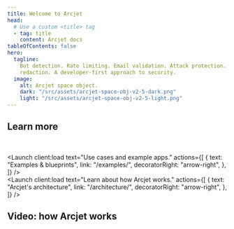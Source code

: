 ```yaml
---
title: Welcome to Arcjet
head:
  # Use a custom <title> tag
  - tag: title
    content: Arcjet docs
tableOfContents: false
hero:
  tagline:
    Bot detection. Rate limiting. Email validation. Attack protection. Data
    redaction. A developer-first approach to security.
  image:
    alt: Arcjet space object.
    dark: "/src/assets/arcjet-space-obj-v2-5-dark.png"
    light: "/src/assets/arcjet-space-obj-v2-5-light.png"
---
```



<FrameworkLinks
  title="Get started"
  path="/get-started"
  alwaysShow
  client:load
/>

## Learn more

<br />

<Launch
  client:load
  text="Use cases and example apps."
  actions={[
    {
      text: "Examples & blueprints",
      link: "/examples/",
      decoratorRight: "arrow-right",
    },
  ]}
/>
<br />
<Launch
  client:load
  text="Learn about how Arcjet works."
  actions={[
    {
      text: "Arcjet's architecture",
      link: "/architecture/",
      decoratorRight: "arrow-right",
    },
  ]}
/>

## Video: how Arcjet works

<YouTube id="NDI68Dcp4Gg" />
